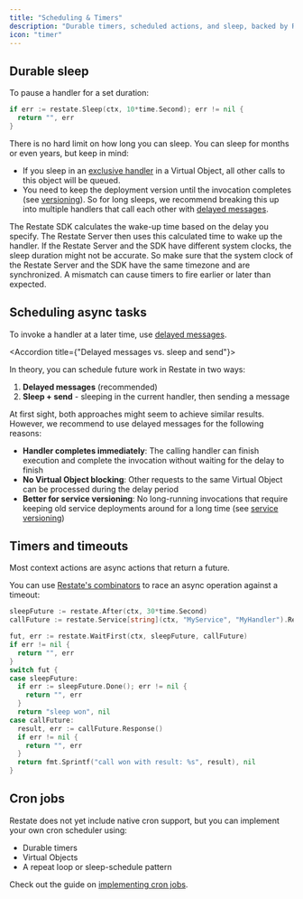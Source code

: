 ```yaml
---
title: "Scheduling & Timers"
description: "Durable timers, scheduled actions, and sleep, backed by Restate."
icon: "timer"
---
```



<TimersIntro/>

## Durable sleep
To pause a handler for a set duration:

```go {"CODE_LOAD::go/develop/durabletimers.go#here"} 
if err := restate.Sleep(ctx, 10*time.Second); err != nil {
  return "", err
}
```

There is no hard limit on how long you can sleep. You can sleep for months or even years, but keep in mind:
- If you sleep in an [exclusive handler](/foundations/handlers#handler-behavior) in a Virtual Object, all other calls to this object will be queued.
- You need to keep the deployment version until the invocation completes (see [versioning](/services/versioning)).
So for long sleeps, we recommend breaking this up into multiple handlers that call each other with [delayed messages](/develop/go/service-communication#delayed-messages).

<Accordion title="Clock synchronization Restate Server vs. SDK">
    The Restate SDK calculates the wake-up time based on the delay you specify.
    The Restate Server then uses this calculated time to wake up the handler.
    If the Restate Server and the SDK have different system clocks, the sleep duration might not be accurate.
    So make sure that the system clock of the Restate Server and the SDK have the same timezone and are synchronized.
    A mismatch can cause timers to fire earlier or later than expected.
</Accordion>

## Scheduling async tasks

To invoke a handler at a later time, use [delayed messages](/develop/go/service-communication#delayed-messages).

<Accordion title={"Delayed messages vs. sleep and send"}>

In theory, you can schedule future work in Restate in two ways:
1. **Delayed messages** (recommended)
2. **Sleep + send** - sleeping in the current handler, then sending a message

At first sight, both approaches might seem to achieve similar results.
However, we recommend to use delayed messages for the following reasons:

- **Handler completes immediately**: The calling handler can finish execution and complete the invocation without waiting for the delay to finish
- **No Virtual Object blocking**: Other requests to the same Virtual Object can be processed during the delay period
- **Better for service versioning**: No long-running invocations that require keeping old service deployments around for a long time (see [service versioning](/services/versioning))
</Accordion>

## Timers and timeouts

Most context actions are async actions that return a future.

You can use [Restate's combinators](/develop/go/concurrent-tasks) to race an async operation against a timeout:

```go {"CODE_LOAD::go/develop/durabletimers.go#timer"} 
sleepFuture := restate.After(ctx, 30*time.Second)
callFuture := restate.Service[string](ctx, "MyService", "MyHandler").RequestFuture("hi")

fut, err := restate.WaitFirst(ctx, sleepFuture, callFuture)
if err != nil {
  return "", err
}
switch fut {
case sleepFuture:
  if err := sleepFuture.Done(); err != nil {
    return "", err
  }
  return "sleep won", nil
case callFuture:
  result, err := callFuture.Response()
  if err != nil {
    return "", err
  }
  return fmt.Sprintf("call won with result: %s", result), nil
}
```

## Cron jobs

Restate does not yet include native cron support, but you can implement your own cron scheduler using:
- Durable timers
- Virtual Objects
- A repeat loop or sleep-schedule pattern

Check out the guide on [implementing cron jobs](/guides/cron).